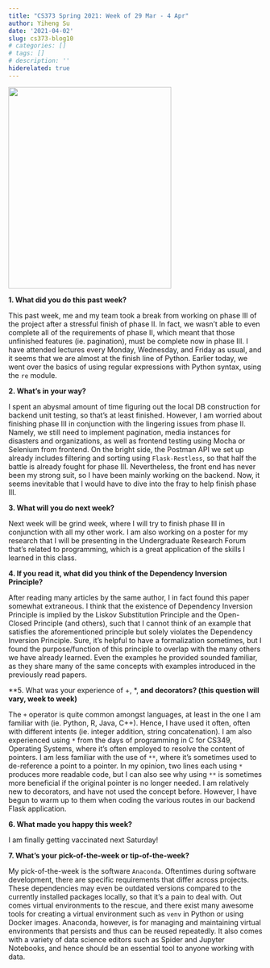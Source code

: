 ```yaml
---
title: "CS373 Spring 2021: Week of 29 Mar - 4 Apr"
author: Yiheng Su
date: '2021-04-02'
slug: cs373-blog10
# categories: []
# tags: []
# description: ''
hiderelated: true
---
```


![](/img/Headshot_cropped.jpg){width=80% height=400px}

**1. What did you do this past week?**

This past week, me and my team took a break from working on phase III of the project after a stressful finish of phase II. In fact, we wasn't able to even complete all of the requirements of phase II, which meant that those unfinished features (ie. pagination), must be complete now in phase III. I have attended lectures every Monday, Wednesday, and Friday as usual, and it seems that we are almost at the finish line of Python. Earlier today, we went over the basics of using regular expressions with Python syntax, using the `re` module. 

**2. What's in your way?**

I spent an abysmal amount of time figuring out the local DB construction for backend unit testing, so that's at least finished. However, I am worried about finishing phase III in conjunction with the lingering issues from phase II. Namely, we still need to implement pagination, media instances for disasters and organizations, as well as frontend testing using Mocha or Selenium from frontend. On the bright side, the Postman API we set up already includes filtering and sorting using `Flask-Restless`, so that half the battle is already fought for phase III. Nevertheless, the front end has never been my strong suit, so I have been mainly working on the backend. Now, it seems inevitable that I would have to dive into the fray to help finish phase III.

**3. What will you do next week?**

Next week will be grind week, where I will try to finish phase III in conjunction with all my other work. I am also working on a poster for my research that I will be presenting in the Undergraduate Research Forum that's related to programming, which is a great application of the skills I learned in this class.

**4. If you read it, what did you think of the Dependency Inversion Principle?**

After reading many articles by the same author, I in fact found this paper somewhat extraneous. I think that the existence of Dependency Inversion Principle is implied by the Liskov Substitution Principle and the Open-Closed Principle (and others), such that I cannot think of an example that satisfies the aforementioned principle but solely violates the Dependency Inversion Principle. Sure, it's helpful to have a formalization sometimes, but I found the purpose/function of this principle to overlap with the many others we have already learned. Even the examples he provided sounded familiar, as they share many of the same concepts with examples introduced in the previously read papers.

**5. What was your experience of +, *, ** and decorators? (this question will vary, week to week)**

The `+` operator is quite common amongst languages, at least in the one I am familiar with (ie. Python, R, Java, C++). Hence, I have used it often, often with different intents (ie. integer addition, string concatenation). I am also experienced using `*` from the days of programming in C for CS349, Operating Systems, where it's often employed to resolve the content of pointers. I am less familiar with the use of `**`, where it's sometimes used to de-reference a point to a pointer. In my opinion, two lines each using `*` produces more readable code, but I can also see why using `**` is sometimes more beneficial if the original pointer is no longer needed. I am relatively new to decorators, and have not used the concept before. However, I have begun to warm up to them when coding the various routes in our backend Flask application.

**6. What made you happy this week?**

I am finally getting vaccinated next Saturday!

**7. What's your pick-of-the-week or tip-of-the-week?**

My pick-of-the-week is the software `Anaconda`. Oftentimes during software development, there are specific requirements that differ across projects. These dependencies may even be outdated versions compared to the currently installed packages locally, so that it's a pain to deal with. Out comes virtual environments to the rescue, and there exist many awesome tools for creating a virtual environment such as `venv` in Python or using Docker images. Anaconda, however, is for managing and maintaining virtual environments that persists and thus can be reused repeatedly. It also comes with a variety of data science editors such as Spider and Jupyter Notebooks, and hence should be an essential tool to anyone working with data.

